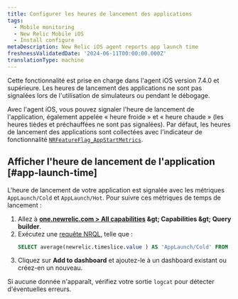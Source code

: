 ```yaml
---
title: Configurer les heures de lancement des applications
tags:
  - Mobile monitoring
  - New Relic Mobile iOS
  - Install configure
metaDescription: New Relic iOS agent reports app launch time
freshnessValidatedDate: '2024-06-11T00:00:00.000Z'
translationType: machine
---
```


<Callout variant="important">
  Cette fonctionnalité est prise en charge dans l&apos;agent iOS version 7.4.0 et supérieure. Les heures de lancement des applications ne sont pas signalées lors de l&apos;utilisation de simulateurs ou pendant le débogage.
</Callout>

Avec l&apos;agent iOS, vous pouvez signaler l&apos;heure de lancement de l&apos;application, également appelée « heure froide » et « heure chaude » (les heures tièdes et préchauffées ne sont pas signalées). Par défaut, les heures de lancement des applications sont collectées avec l&apos;indicateur de fonctionnalité [`NRFeatureFlag_AppStartMetrics`](/docs/mobile-monitoring/new-relic-mobile/mobile-sdk/configure-settings/#ios-applaunchtime).

## Afficher l&apos;heure de lancement de l&apos;application [#app-launch-time]

L&apos;heure de lancement de votre application est signalée avec les métriques `AppLaunch/Cold` et `AppLaunch/Hot`. Pour suivre ces métriques de temps de lancement :

1. Allez à <DNT>**[one.newrelic.com &gt; All capabilities](https://one.newrelic.com/all-capabilities) &amp;gt; Capabilities &amp;gt; Query builder**</DNT>.
2. Exécutez une [requête NRQL](/docs/query-your-data/explore-query-data/query-builder/use-advanced-nrql-mode-query-data/), telle que :
   ```sql
   SELECT average(newrelic.timeslice.value ) AS 'AppLaunch/Cold' FROM Metric WHERE metricTimesliceName = 'AppLaunch/Cold' AND entity.guid = 'YOUR_APP_TOKEN' SINCE 1664218800000 UNTIL 1664220600000 TIMESERIES
   ```
3. Cliquez sur <DNT>**Add to dashboard**</DNT> et ajoutez-le à un dashboard existant ou créez-en un nouveau.

Si aucune donnée n&apos;apparaît, vérifiez votre sortie `logcat` pour détecter d&apos;éventuelles erreurs.